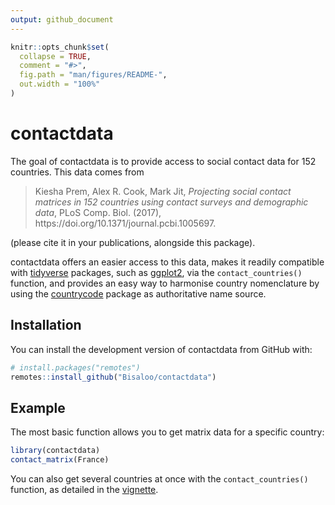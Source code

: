 ```yaml
---
output: github_document
---
```


<!-- README.md is generated from README.Rmd. Please edit that file -->

```r
knitr::opts_chunk$set(
  collapse = TRUE,
  comment = "#>",
  fig.path = "man/figures/README-",
  out.width = "100%"
)
```

# contactdata

<!-- badges: start -->
<!-- badges: end -->

The goal of contactdata is to provide access to social contact data for 152
countries. This data comes from

> Kiesha Prem, Alex R. Cook, Mark Jit, *Projecting social contact matrices in 
152 countries using contact surveys and demographic data*, PLoS Comp. Biol.
(2017), https://doi.org/10.1371/journal.pcbi.1005697.

(please cite it in your publications, alongside this package).

contactdata offers an easier access to this data, makes it readily compatible
with [tidyverse](https://tidyverse.org/) packages, such as 
[ggplot2](https://ggplot2.tidyverse.org/), via the `contact_countries()` 
function, and provides an easy way to harmonise country nomenclature by using
the [countrycode](https://cran.r-project.org/package=countrycode) package as
authoritative name source.

## Installation

You can install the development version of contactdata from GitHub with:

```r
# install.packages("remotes")
remotes::install_github("Bisaloo/contactdata")
```

## Example

The most basic function allows you to get matrix data for a specific country:

```r
library(contactdata)
contact_matrix(France)
```

You can also get several countries at once with the `contact_countries()`
function, as detailed in the 
[vignette](https://bisaloo.github.io/contactdata/articles/visualise.html).
